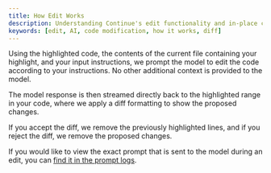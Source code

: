 ```yaml
---
title: How Edit Works
description: Understanding Continue's edit functionality and in-place code modification
keywords: [edit, AI, code modification, how it works, diff]
---
```


Using the highlighted code, the contents of the current file containing your highlight, and your input instructions, we prompt the model to edit the code according to your instructions. No other additional context is provided to the model.

The model response is then streamed directly back to the highlighted range in your code, where we apply a diff formatting to show the proposed changes.

If you accept the diff, we remove the previously highlighted lines, and if you reject the diff, we remove the proposed changes.

If you would like to view the exact prompt that is sent to the model during an edit, you can [find it in the prompt logs](../advanced/troubleshooting#check-the-logs).
